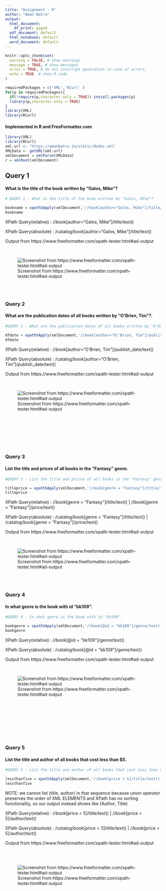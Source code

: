 ```yaml
---
title: "Assignment - 9"
author: "Aman Batra"
output:
  html_document:
    df_print: paged
  pdf_document: default
  html_notebook: default
  word_document: default
---
```


```r
knitr::opts_chunk$set(
  warning = FALSE, # show warnings
  message = TRUE, # show messages
  error = TRUE, # do not interrupt generation in case of errors,
  echo = TRUE  # show R code
)

```
<style type="text/css">

h1.title {
  font-size: 38px;
  color: DarkRed;
  text-align: center;
    font-weight: bold;

}
h4.author {
    font-size: 28px;
  color: DarkRed;
  text-align: center;
    font-weight: bold;

}
</style>

```r
requiredPackages = c('XML','RCurl' )
for(p in requiredPackages){
  if(!require(p,character.only = TRUE)) install.packages(p)
  library(p,character.only = TRUE)
}
library(XML)
library(RCurl)
```

<h4>Implemented in R and FreeFormatter.com</h4>

```r

library(XML)
library(RCurl)
xml.url <- "https://amanbatra.in/static/Books.xml"
XMLData <- getURL(xml.url)
xmlDocument = xmlParse(XMLData)
r = xmlRoot(xmlDocument)
```

## Query 1

<h4> What is the title of the book written by "Galos, Mike"? </h4>

```r
# QUERY 1 - What is the title of the book written by "Galos, Mike"?

bookname = xpathSApply(xmlDocument,'//book[author="Galos, Mike"]/title/text()', xmlValue)
bookname

```


XPath Query(relative) : //book[author="Galos, Mike"]/title/text()

XPath Query(absolute) : /catalog/book[author="Galos, Mike"]/title/text()


Output from https://www.freeformatter.com/xpath-tester.html#ad-output

<br/>

![Screenshot from https://www.freeformatter.com/xpath-tester.html#ad-output](https://amanbatra.in/static/img3/1.png)


<br/>
<br/>


### Query 2

<h4> What are the publication dates of all books written by "O'Brien, Tim"?. </h4>

```r
#QUERY 2 - What are the publication dates of all books written by "O'Brien, Tim"?.

dfdate = xpathSApply(xmlDocument,'//book[author="O\'Brien, Tim"]/publish_date/text()', xmlValue)
dfdate

```

XPath Query(relative) : //book[author="O'Brien, Tim"]/publish_date/text()

XPath Query(absolute) : /catalog/book[author="O'Brien, Tim"]/publish_date/text()


Output from https://www.freeformatter.com/xpath-tester.html#ad-output

<br/>

![Screenshot from https://www.freeformatter.com/xpath-tester.html#ad-output](https://amanbatra.in/static/img3/2.png)

<br/>
<br/>
<br/>

<br/>
<br/>

### Query 3
<h4>List the title and prices of all books in the "Fantasy" genre.</h4>

```r
#QUERY 3 - List the title and prices of all books in the "Fantasy" genre.

titleprice = xpathSApply(xmlDocument,'//book[genre = "Fantasy"]/title/text() | //book[genre = "Fantasy"]/price/text()', xmlValue)
titleprice

```

XPath Query(relative) : //book[genre = "Fantasy"]/title/text() | //book[genre = "Fantasy"]/price/text()

XPath Query(absolute) : /catalog/book[genre = "Fantasy"]/title/text() | /catalog/book[genre = "Fantasy"]/price/text()


Output from https://www.freeformatter.com/xpath-tester.html#ad-output

<br/>

![Screenshot from https://www.freeformatter.com/xpath-tester.html#ad-output](https://amanbatra.in/static/img3/3.png)


<br/>
<br/>


### Query 4

<h4> In what genre is the book with id "bk109". </h4>

```r
#QUERY 4 - In what genre is the book with id "bk109".

bookgenre = xpathSApply(xmlDocument,'//book[@id = "bk109"]/genre/text()', xmlValue)
bookgenre

```

XPath Query(relative) :   //book[@id = "bk109"]/genre/text()

XPath Query(absolute) :   /catalog/book[@id = "bk109"]/genre/text()


Output from https://www.freeformatter.com/xpath-tester.html#ad-output

<br/>

![Screenshot from https://www.freeformatter.com/xpath-tester.html#ad-output](https://amanbatra.in/static/img3/4.png)


<br/>
<br/>
<br/>
<br/>

<br/>
<br/>


### Query 5

<h4>List the title and author of all books that cost less than $5.</h4>

```r
#QUERY 5 - List the title and author of all books that cost less than $5.

lessthanfive = xpathSApply(xmlDocument,'//book[price < 5]/title/text() | //book[price < 5]/author/text()', xmlValue)
lessthanfive

```
NOTE: we cannot list (title, author) in that sequence because union operator preserves the order of XML ELEMENTS and XPath has no sorting functionality, so our output instead shows like (Author, Title)

XPath Query(relative) :   //book[price < 5]/title/text() | //book[price < 5]/author/text()

XPath Query(absolute) :   /catalog/book[price < 5]/title/text() | //book[price < 5]/author/text()

Output from https://www.freeformatter.com/xpath-tester.html#ad-output

<br/>
<br/>

![Screenshot from https://www.freeformatter.com/xpath-tester.html#ad-output](https://amanbatra.in/static/img3/5.png)